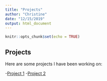 ```yaml
---
title: "Projects"
author: "Christine"
date: "12/15/2019"
output: html_document
---
```


```r
knitr::opts_chunk$set(echo = TRUE)
```

## Projects 

Here are some projects I have been working on:

-[Project 1](/Project1)
-[Project 2](/Project2)





